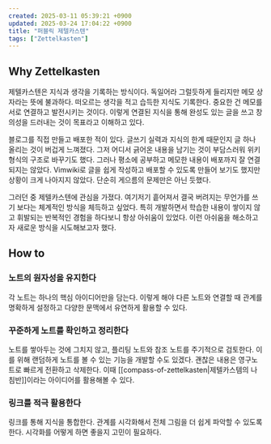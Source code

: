 ```yaml
---
created: 2025-03-11 05:39:21 +0900
updated: 2025-03-24 17:04:22 +0900
title: "퍼블릭 제텔카스텐"
tags: ["Zettelkasten"]
---
```


## Why Zettelkasten

제텔카스텐은 지식과 생각을 기록하는 방식이다. 독일어라 그럴듯하게 들리지만 메모 상자라는 뜻에 불과하다. 떠오르는 생각을 적고 습득한 지식도 기록한다. 중요한 건 메모를 서로 연결하고 발전시키는 것이다. 이렇게 연결된 지식을 통해 완성도 있는 글을 쓰고 창의성을 드러내는 것이 목표라고 이해하고 있다.

블로그를 직접 만들고 배포한 적이 있다. 글쓰기 실력과 지식의 한계 때문인지 글 하나 올리는 것이 버겁게 느껴졌다. 그저 어디서 긁어온 내용을 남기는 것이 부담스러워 위키 형식의 구조로 바꾸기도 했다. 그러나 평소에 공부하고 메모한 내용이 배포까지 잘 연결되지는 않았다. Vimwiki로 글을 쉽게 작성하고 배포할 수 있도록 만들어 보기도 했지만 상황이 크게 나아지지 않았다. 단순히 게으름의 문제만은 아닌 듯했다.

그러던 중 제텔카스텐에 관심을 가졌다. 여기저기 흩어져서 결국 버려지는 무언가를 쓰기 보다는 체계적인 방식을 체득하고 싶었다. 특히 개발하면서 학습한 내용이 쌓이지 않고 휘발되는 반복적인 경험을 하다보니 항상 아쉬움이 있었다. 이런 아쉬움을 해소하고자 새로운 방식을 시도해보고자 했다.

## How to

### 노트의 원자성을 유지한다

각 노트는 하나의 핵심 아이디어만을 담는다. 이렇게 해야 다른 노트와 연결할 때 관계를 명확하게 설정하고 다양한 문맥에서 유연하게 활용할 수 있다.

### 꾸준하게 노트를 확인하고 정리한다

노트를 쌓아두는 것에 그치지 않고, 플리팅 노트와 참조 노트를 주기적으로 검토한다. 이를 위해 랜덤하게 노트를 볼 수 있는 기능을 개발할 수도 있겠다. 괜찮은 내용은 영구노트로 빠르게 전환하고 삭제한다. 이때 [[compass-of-zettelkasten|제텔카스템의 나침반]]이라는 아이디어를 활용해볼 수 있다.

### 링크를 적극 활용한다

링크를 통해 지식을 통합한다. 관계를 시각화해서 전체 그림을 더 쉽게 파악할 수 있도록 한다.
시각화를 어떻게 하면 좋을지 고민이 필요하다.
